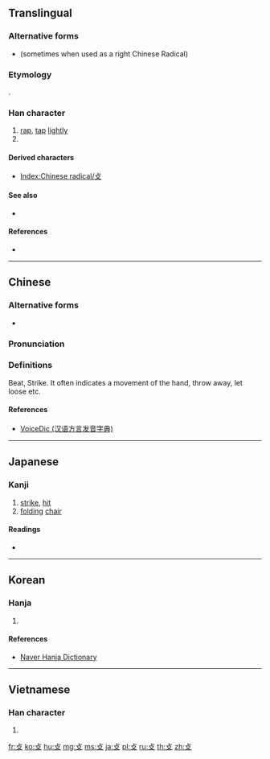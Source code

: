 {{character info/new}}
{{also|撲|支}}
==Translingual==
{{stroke order|type=animate}}

===Alternative forms===
* {{l|mul|攵}} (sometimes when used as a right Chinese Radical)

===Etymology===
{{Han etyl}}
{{Han compound|卜|又|c1=p|c2=s|t1=branch|t2=hand|ls=psc}}.

===Han character===
{{Han char|rn=66|rad=攴|as=00|sn=4|four=|canj=YE}}

# [[rap]], [[tap]] [[lightly]]
# {{mul-kangxi radical-def}}

====Derived characters====
* [[Index:Chinese radical/攴]]

====See also====
* {{l|mul|支}} {{qualifier|graphically similar, appears as variant, as in [[鼓]], [[鼔]]}}

====References====
* {{Han ref|kx=0468.040|dkj=13108|dj=0815.330|hdz=21447.080|uh=6534|ud=25908}}

----

==Chinese==
{{zh-forms}}

===Alternative forms===
* {{zh-l|攵}}

===Pronunciation===
{{zh-pron
|m=pū
|c=bok1
|h=pfs=phuk/phok
|mn=phok
|w=
|mc=y
|oc=y
|ma=|ma2=
|cat=
}}

===Definitions===
{{zh-hanzi}}

Beat, Strike. It often indicates a movement of the hand, throw away, let loose etc.

====References====
* [http://cn.voicedic.com/ VoiceDic (汉语方言发音字典)]

----

==Japanese==

===Kanji===
{{ja-kanji|grade=|rs=攴00}}

# [[strike]], [[hit]]
# [[folding]] [[chair]]

====Readings====
* {{ja-readings|on=[[ほく]] (hoku), [[はく]] (haku)|kun=[[うつ]] (utsu)}}

----

==Korean==

===Hanja===
{{ko-hanja|hangeul=복|eumhun=칠|rv=bok|mr=pok|y=pok}}

# {{defn|lang=ko|sort=攴00}}

====References====
*[http://hanja.naver.com/hanja?q=%E6%94%B4 Naver Hanja Dictionary]

----

==Vietnamese==

===Han character===
{{vi-hantu|[[phộc]]|rs=攴00}}

# {{defn|lang=vi|sort=攴00}}

[[Category:CJKV radicals| ]]

[[fr:攴]]
[[ko:攴]]
[[hu:攴]]
[[mg:攴]]
[[ms:攴]]
[[ja:攴]]
[[pl:攴]]
[[ru:攴]]
[[th:攴]]
[[zh:攴]]